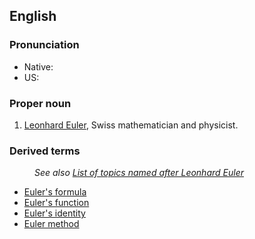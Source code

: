 ==English==

===Pronunciation===
*Native: {{IPA|[ˈɔʏlɐ]}}
*US: {{IPA|/ˈɔɪˌlɚ/}}

===Proper noun===
{{en-proper noun}}

# [[w:Leonhard Euler|Leonhard Euler]], Swiss mathematician and physicist.

===Derived terms===
:''See also [[w:List of topics named after Leonhard Euler|List of topics named after Leonhard Euler]]''
*[[Euler's formula]]
*[[Euler's function]]
*[[Euler's identity]]
*[[Euler method]]